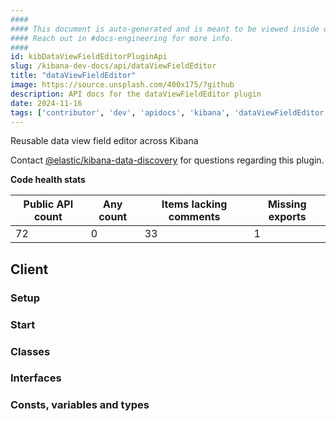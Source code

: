 ```yaml
---
####
#### This document is auto-generated and is meant to be viewed inside our experimental, new docs system.
#### Reach out in #docs-engineering for more info.
####
id: kibDataViewFieldEditorPluginApi
slug: /kibana-dev-docs/api/dataViewFieldEditor
title: "dataViewFieldEditor"
image: https://source.unsplash.com/400x175/?github
description: API docs for the dataViewFieldEditor plugin
date: 2024-11-16
tags: ['contributor', 'dev', 'apidocs', 'kibana', 'dataViewFieldEditor']
---
```


Reusable data view field editor across Kibana

Contact [@elastic/kibana-data-discovery](https://github.com/orgs/elastic/teams/kibana-data-discovery) for questions regarding this plugin.

**Code health stats**

| Public API count  | Any count | Items lacking comments | Missing exports |
|-------------------|-----------|------------------------|-----------------|
| 72 | 0 | 33 | 1 |

## Client

### Setup
<DocDefinitionList data={[dataViewFieldEditorObj.client.setup]}/>

### Start
<DocDefinitionList data={[dataViewFieldEditorObj.client.start]}/>

### Classes
<DocDefinitionList data={dataViewFieldEditorObj.client.classes}/>

### Interfaces
<DocDefinitionList data={dataViewFieldEditorObj.client.interfaces}/>

### Consts, variables and types
<DocDefinitionList data={dataViewFieldEditorObj.client.misc}/>


